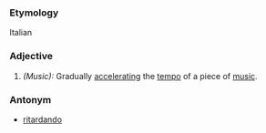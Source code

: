 ===Etymology===
Italian
===Adjective===
#''(Music):'' Gradually [[accelerating]] the [[tempo]] of a piece of [[music]].
===Antonym===
*[[ritardando]]